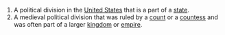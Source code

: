 #A political division in the [[United States]] that is a part of a [[state]].
#A medieval political division that was ruled by a [[count]] or a [[countess]] and was often part of a larger [[kingdom]] or [[empire]].